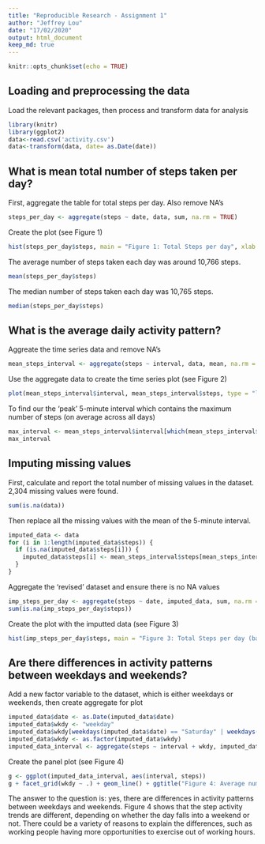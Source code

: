 ---
title: "Reproducible Research - Assignment 1"
author: "Jeffrey Lou"
date: "17/02/2020"
output: html_document
keep_md: true
---

```{r setup, include=FALSE}
knitr::opts_chunk$set(echo = TRUE)
```

## Loading and preprocessing the data

Load the relevant packages, then process and transform data for analysis

```{r}
library(knitr)
library(ggplot2)
data<-read.csv('activity.csv')
data<-transform(data, date= as.Date(date))
```

## What is mean total number of steps taken per day?

First, aggregate the table for total steps per day.  Also remove NA's

```{r}
steps_per_day <- aggregate(steps ~ date, data, sum, na.rm = TRUE)
```

Create the plot (see Figure 1)
```{r}
hist(steps_per_day$steps, main = "Figure 1: Total Steps per day", xlab = "Steps", ylim = c(0,40), labels = TRUE)
```

The average number of steps taken each day was around 10,766 steps.
```{r}
mean(steps_per_day$steps)
```


The median number of steps taken each day was 10,765 steps.
```{r}
median(steps_per_day$steps)
```

## What is the average daily activity pattern?

Aggreate the time series data and remove NA's

```{r}
mean_steps_interval <- aggregate(steps ~ interval, data, mean, na.rm = TRUE)
```

Use the aggregate data to create the time series plot (see Figure 2)
```{r}
plot(mean_steps_interval$interval, mean_steps_interval$steps, type = "l", main = "Figure 2: Average number of steps per 5-min interval", xlab = "Interval", ylab = "Average Steps")
```

To find our the 'peak' 5-minute interval which contains the maximum number of steps (on average across all days)
```{r}
max_interval <- mean_steps_interval$interval[which(mean_steps_interval$steps == max(mean_steps_interval$steps))]
max_interval
```

## Imputing missing values

First, calculate and report the total number of missing values in the dataset. 2,304 missing values were found.

```{r}
sum(is.na(data))
```

Then replace all the missing values with the mean of the 5-minute interval.

```{r}
imputed_data <- data
for (i in 1:length(imputed_data$steps)) {
  if (is.na(imputed_data$steps[i])) {
    imputed_data$steps[i] <- mean_steps_interval$steps[mean_steps_interval$interval == imputed_data$interval[i]]
  }
}
```

Aggregate the 'revised' dataset and ensure there is no NA values

```{r}
imp_steps_per_day <- aggregate(steps ~ date, imputed_data, sum, na.rm = TRUE)
sum(is.na(imp_steps_per_day$steps))
```

Create the plot with the imputted data (see Figure 3)
```{r}
hist(imp_steps_per_day$steps, main = "Figure 3: Total Steps per day (based on imputted data)", xlab = "Steps", ylim = c(0,40), labels = TRUE)
```

## Are there differences in activity patterns between weekdays and weekends?

Add a new factor variable to the dataset, which is either weekdays or weekends, then create aggregate for plot

```{r}
imputed_data$date <- as.Date(imputed_data$date)
imputed_data$wkdy <- "weekday"
imputed_data$wkdy[weekdays(imputed_data$date) == "Saturday" | weekdays(imputed_data$date) == "Sunday"] <- "weekend"
imputed_data$wkdy <- as.factor(imputed_data$wkdy)
imputed_data_interval <- aggregate(steps ~ interval + wkdy, imputed_data, mean, na.rm = TRUE)
```

Create the panel plot (see Figure 4)

```{r}
g <- ggplot(imputed_data_interval, aes(interval, steps))
g + facet_grid(wkdy ~ .) + geom_line() + ggtitle("Figure 4: Average number of steps per 5-min interval")
```

The answer to the question is: yes, there are differences in activity patterns between weekdays and weekends.  Figure 4 shows that the step activity trends are different, depending on whether the day falls into a weekend or not.  There could be a variety of reasons to explain the differences, such as working people having more opportunities to exercise out of working hours.


